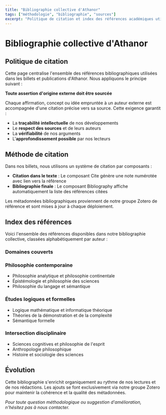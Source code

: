```yaml
---
title: "Bibliographie collective d'Athanor"
tags: ["méthodologie", "bibliographie", "sources"]
excerpt: "Politique de citation et index des références académiques utilisées dans les publications d'Athanor"
---
```


# Bibliographie collective d'Athanor

## Politique de citation

Cette page centralise l'ensemble des références bibliographiques utilisées dans les billets et publications d'Athanor. Nous appliquons le principe suivant :

**Toute assertion d'origine externe doit être sourcée**

Chaque affirmation, concept ou idée empruntée à un auteur externe est accompagnée d'une citation précise vers sa source. Cette exigence garantit :

- La **traçabilité intellectuelle** de nos développements
- Le **respect des sources** et de leurs auteurs  
- La **vérifiabilité** de nos arguments
- L'**approfondissement possible** par nos lecteurs

## Méthode de citation

Dans nos billets, nous utilisons un système de citation par composants :

- **Citation dans le texte** : Le composant Cite génère une note numérotée avec lien vers la référence
- **Bibliographie finale** : Le composant Bibliography affiche automatiquement la liste des références citées

Les métadonnées bibliographiques proviennent de notre groupe Zotero de référence et sont mises à jour à chaque déploiement.

## Index des références

Voici l'ensemble des références disponibles dans notre bibliographie collective, classées alphabétiquement par auteur :

<BibliographyIndex />

### Domaines couverts

### Philosophie contemporaine
- Philosophie analytique et philosophie continentale
- Épistémologie et philosophie des sciences
- Philosophie du langage et sémantique

### Études logiques et formelles
- Logique mathématique et informatique théorique
- Théories de la démonstration et de la complexité
- Sémantique formelle

### Intersection disciplinaire
- Sciences cognitives et philosophie de l'esprit
- Anthropologie philosophique
- Histoire et sociologie des sciences

## Évolution

Cette bibliographie s'enrichit organiquement au rythme de nos lectures et de nos rédactions. Les ajouts se font exclusivement via notre groupe Zotero pour maintenir la cohérence et la qualité des métadonnées.

*Pour toute question méthodologique ou suggestion d'amélioration, n'hésitez pas à nous contacter.*

<Bibliography />